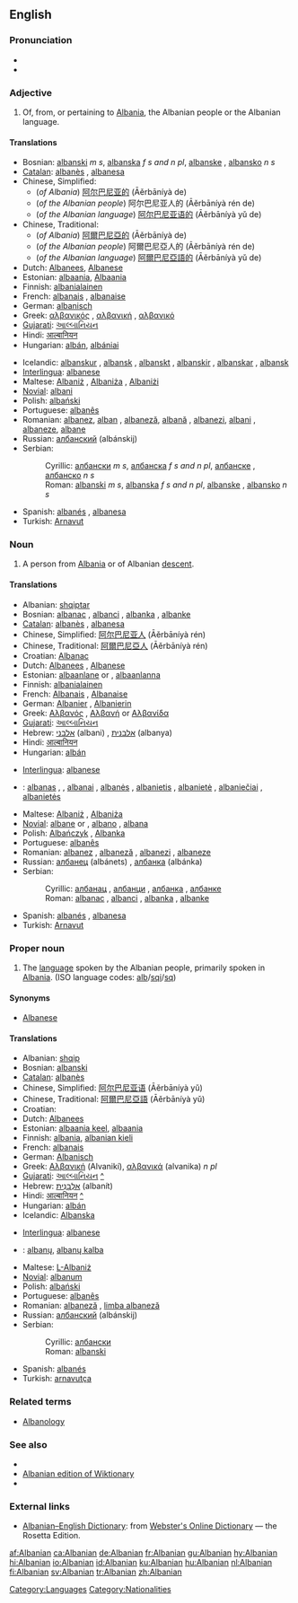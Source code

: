 ==English==

===Pronunciation===
*{{IPA|/ælˈbeɪniən/}}
*{{rhymes|eɪniən}}

===Adjective===
{{en-adj|-}}

# Of, from, or pertaining to [[Albania]], the Albanian people or the Albanian language.

====Translations====
{{trans-top|Of or pertaining to Albania}}
*Bosnian: [[albanski]] ''m s'', [[albanska]] ''f s and n pl'', [[albanske]] {{f|p}}, [[albansko]] ''n s''
*[[Catalan]]: [[albanès]] {{m}}, [[albanesa]] {{f}}
*Chinese, Simplified:
**(''of Albania'') [[阿尔巴尼亚的]] (Āěrbāníyà de)
**(''of the Albanian people'') 阿尔巴尼亚人的 (Āěrbāníyà rén de)
**(''of the Albanian language'') [[阿尔巴尼亚语的]] (Āěrbāníyà yǔ de)
*Chinese, Traditional:
**(''of Albania'') [[阿爾巴尼亞的]] (Āěrbāníyà de)
**(''of the Albanian people'') 阿爾巴尼亞人的 (Āěrbāníyà rén de)
**(''of the Albanian language'') [[阿爾巴尼亞語的]] (Āěrbāníyà yǔ de)
*Dutch: [[Albanees]], [[Albanese]]
*Estonian: [[albaania]], [[Albaania]]
*Finnish: [[albanialainen]]
*French: [[albanais]] {{m}}, [[albanaise]] {{f}}
*German: [[albanisch]]
*Greek: [[αλβανικός]] {{m}}, [[αλβανική]] {{f}}, [[αλβανικό]] {{n}}
*[[Gujarati]]: [[આલ્બાનિયન]]
*Hindi: [[आल्बानियन]]
*Hungarian: [[albán]], [[albániai]]
{{trans-mid}}
*Icelandic: [[albanskur]] {{m}}, [[albansk]] {{f}}, [[albanskt]] {{n}}, [[albanskir]] {{m|p}}, [[albanskar]] {{f|p}}, [[albansk]] {{n|p}}
*[[Interlingua]]: [[albanese]]
*Maltese: [[Albaniż]] {{m}}, [[Albaniża]] {{f}}, [[Albaniżi]] {{p}}
*[[Novial]]: [[albani]]
*Polish: [[albański]]
*Portuguese: [[albanês]]
*Romanian: [[albanez]], [[alban]] {{m}}, [[albaneză]], [[albană]] {{f}}, [[albanezi]], [[albani]] {{m|p}}, [[albaneze]], [[albane]] {{f|p}}
*Russian: [[албанский]] (albánskij)
*Serbian:
*:Cyrillic: [[албански]] ''m s'', [[албанска]] ''f s and n pl'', [[албанске]] {{f}} {{p}}, [[албанско]] ''n s''
*:Roman: [[albanski]] ''m s'', [[albanska]] ''f s and n pl'', [[albanske]] {{f}} {{p}}, [[albansko]] ''n s''
*Spanish: [[albanés]] {{m}}, [[albanesa]] {{f}}
*Turkish: [[Arnavut]]
{{trans-bottom}}

===Noun===
{{en-noun}}

# A person from [[Albania]] or of Albanian [[descent]].

====Translations====
{{trans-top|Person from Albania}}
*Albanian: [[shqiptar]]
*Bosnian: [[albanac]] {{m}}, [[albanci]] {{p}}, [[albanka]] {{f}}, [[albanke]] {{f|p}}
*[[Catalan]]: [[albanès]] {{m}}, [[albanesa]] {{f}}
*Chinese, Simplified: [[阿尔巴尼亚人]] (Āěrbāníyà rén)
*Chinese, Traditional: [[阿爾巴尼亞人]] (Āěrbāníyà rén)
*Croatian: [[Albanac]] {{m}}
*Dutch: [[Albanees]] {{m}}, [[Albanese]] {{f}}
*Estonian: [[albaanlane]] {{m}} or {{f}}, [[albaanlanna]] {{f}}
*Finnish: [[albanialainen]]
*French: [[Albanais]] {{m}}, [[Albanaise]] {{f}}
*German: [[Albanier]] {{m}}, [[Albanierin]] {{f}}
*Greek: [[Αλβανός]] {{m}}, [[Αλβανή]] or [[Αλβανίδα]] {{f}}
*[[Gujarati]]: [[આલ્બાનિયન]]
*Hebrew: [[אלבני]] (albani) {{m}}, [[אלבנית]] (albanya) {{f}}
*Hindi: [[आल्बानियन]]
*Hungarian: [[albán]]
{{trans-mid}}
*[[Interlingua]]: [[albanese]]
*{{lt}}: [[albanas]] {{m}}, {{albanė}} {{f}}, [[albanai]] {{m|p}}, [[albanės]] {{f|p}}, [[albanietis]] {{m}}, [[albanietė]] {{f}}, [[albaniečiai]] {{m|p}}, [[albanietės]] {{f|p}}
*Maltese: [[Albaniż]] {{m}}, [[Albaniża]] {{f}}
*[[Novial]]: [[albane]] {{m}} or {{f}}, [[albano]] {{m}}, [[albana]] {{f}}
*Polish: [[Albańczyk]] {{m}}, [[Albanka]] {{f}}
*Portuguese: [[albanês]]
*Romanian: [[albanez]] {{m}}, [[albaneză]] {{f}}, [[albanezi]] {{m|p}}, [[albaneze]] {{f|p}}
*Russian: [[албанец]] (albánets) {{m}}, [[албанка]] (albánka) {{f}}
*Serbian:
*:Cyrillic: [[албанац]] {{m}}, [[албанци]] {{p}}, [[албанка]] {{f}}, [[албанке]] {{f}} {{p}}
*:Roman: [[albanac]] {{m}}, [[albanci]] {{p}}, [[albanka]] {{f}}, [[albanke]] {{f}} {{p}}
*Spanish: [[albanés]] {{m}}, [[albanesa]] {{f}}
*Turkish: [[Arnavut]]
{{trans-bottom}}

===Proper noun===
{{en-proper noun}}

# The [[language]] spoken by the Albanian people, primarily spoken in [[Albania]]. (ISO language codes: [[alb]]/[[sqi]]/[[sq]])

====Synonyms====
*[[Albanese]]<!--rare/disused/outdated/archaic?-->

====Translations====
{{trans-top|language}}
*Albanian: [[shqip]]
*Bosnian: [[albanski]] {{m}}
*[[Catalan]]: [[albanès]]
*Chinese, Simplified: [[阿尔巴尼亚语]] (Āěrbāníyà yǔ)
*Chinese, Traditional: [[阿爾巴尼亞語]] (Āěrbāníyà yǔ)
*Croatian: {{t|hr|albanski jezik|m}}
*Dutch: [[Albanees]]
*Estonian: [[albaania keel]], [[albaania]]
*Finnish: [[albania]], [[albanian kieli]]
*French: [[albanais]] {{m}}
*German: [[Albanisch]]
*Greek: [[Αλβανική]] (Alvanikí), [[αλβανικά]] (alvanika) ''n pl''
*[[Gujarati]]: [[આલ્બાનિયન]] [[:gu:આલ્બાનિયન|^]]
*Hebrew: [[אלבנית|אַלְבָּנִית]] (albanít)
*Hindi: [[आल्बानियन]] [[:hi:आल्बानियन|^]]
*Hungarian: [[albán]]
*Icelandic: [[Albanska]]
{{trans-mid}}
*[[Interlingua]]: [[albanese]]
*{{lt}}: [[albanų]], [[albanų kalba]]
*Maltese: [[L-Albaniż]]
*[[Novial]]: [[albanum]]
*Polish: [[albański]]
*Portuguese: [[albanês]]
*Romanian: [[albaneză]] {{f}}, [[limba albaneză]]
*Russian: [[албанский]] (albánskij)
*Serbian:
*:Cyrillic: [[албански]] {{m}}
*:Roman: [[albanski]] {{m}}
*Spanish: [[albanés]]
*Turkish: [[arnavutça]]
{{trans-bottom}}

===Related terms===
*[[Albanology]]

===See also===
{{interwiktionary|code=sq}}
*{{langcat}}
*[[:sq:|Albanian edition of Wiktionary]]
*{{pedialite|Albanian language}}

===External links===
*[http://www.websters-online-dictionary.org/definition/Albanian-english/ Albanian–English Dictionary]: from [http://www.websters-online-dictionary.org Webster's Online Dictionary] — the Rosetta Edition.
{{ethnologue|code=aln}}
{{ethnologue|code=aae}}
{{ethnologue|code=aat}}
{{ethnologue|code=als}}

[[Category:Languages]]
[[Category:Nationalities]]

[[af:Albanian]]
[[ca:Albanian]]
[[de:Albanian]]
[[fr:Albanian]]
[[gu:Albanian]]
[[hy:Albanian]]
[[hi:Albanian]]
[[io:Albanian]]
[[id:Albanian]]
[[ku:Albanian]]
[[hu:Albanian]]
[[nl:Albanian]]
[[fi:Albanian]]
[[sv:Albanian]]
[[tr:Albanian]]
[[zh:Albanian]]